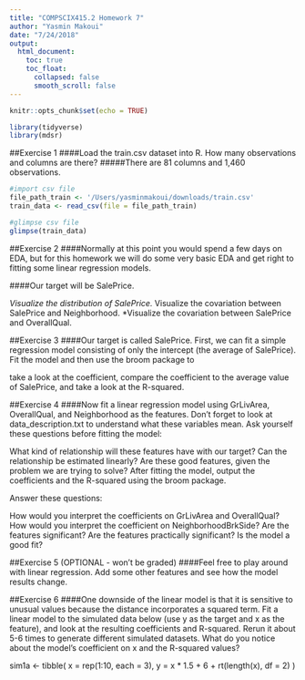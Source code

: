 ```yaml
---
title: "COMPSCIX415.2 Homework 7"
author: "Yasmin Makoui"
date: "7/24/2018"
output: 
  html_document: 
    toc: true
    toc_float:
      collapsed: false
      smooth_scroll: false
---
```


```r
knitr::opts_chunk$set(echo = TRUE)
```


```r
library(tidyverse)
library(mdsr)
```

##Exercise 1
####Load the train.csv dataset into R. How many observations and columns are there?
#####There are 81 columns and 1,460 observations.
```r
#import csv file
file_path_train <- '/Users/yasminmakoui/downloads/train.csv'
train_data <- read_csv(file = file_path_train)

#glimpse csv file
glimpse(train_data)
```

##Exercise 2
####Normally at this point you would spend a few days on EDA, but for this homework we will do some very basic EDA and get right to fitting some linear regression models.

####Our target will be SalePrice.

  *Visualize the distribution of SalePrice.
  *Visualize the covariation between SalePrice and Neighborhood.
  *Visualize the covariation between SalePrice and OverallQual.
  
##Exercise 3
####Our target is called SalePrice. First, we can fit a simple regression model consisting of only the intercept (the average of SalePrice). Fit the model and then use the broom package to

take a look at the coefficient,
compare the coefficient to the average value of SalePrice, and
take a look at the R-squared.

##Exercise 4
####Now fit a linear regression model using GrLivArea, OverallQual, and Neighborhood as the features. Don’t forget to look at  data_description.txt to understand what these variables mean. Ask yourself these questions before fitting the model:

What kind of relationship will these features have with our target?
Can the relationship be estimated linearly?
Are these good features, given the problem we are trying to solve?
After fitting the model, output the coefficients and the R-squared using the broom package.

Answer these questions:

How would you interpret the coefficients on GrLivArea and OverallQual?
How would you interpret the coefficient on NeighborhoodBrkSide?
Are the features significant?
Are the features practically significant?
Is the model a good fit?


##Exercise 5 (OPTIONAL - won’t be graded)
####Feel free to play around with linear regression. Add some other features and see how the model results change.

##Exercise 6
####One downside of the linear model is that it is sensitive to unusual values because the distance incorporates a squared term. Fit a linear model to the simulated data below (use y as the target and x as the feature), and look at the resulting coefficients and R-squared. Rerun it about 5-6 times to generate different simulated datasets. What do you notice about the model’s coefficient on x and the R-squared values?

sim1a <- tibble(
  x = rep(1:10, each = 3),
  y = x * 1.5 + 6 + rt(length(x), df = 2)
)
